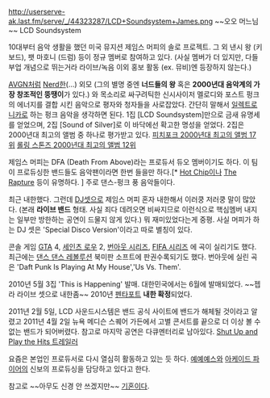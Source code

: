 http://userserve-ak.last.fm/serve/_/44323287/LCD+Soundsystem+James.png
~~오오 머느님~~
LCD Soundsystem

10대부터 음악 생활을 했던 미국 뮤지션 제임스 머피의 솔로 프로젝트. 그 외 낸시 왕 (키보드), 팻 마호니 (드럼) 등이 정규 멤버로 참여하고 있다. (사실 멤버가 더 있지만, 다들 부업 개념으로 뛰는거라 라이브/녹음 이외 홍보 활동 (ex. 뮤비)엔 등장하지 않는다.)

[[AVGN]]처럼 [[Nerd]]한(...) 외모 (그의 별명 중엔 '''너드들의 왕''' 혹은 '''2000년대 음악계의 가장 창조적인 뚱땡이'''가 있다.) 와 목소리로 싸구려틱한 신시사이저 멜로디와 포스트 펑크의 에너지를 결합 시킨 음악으로 평자와 청자들을 사로잡았다. 간단히 말해서 [[일렉트로니카]]로 하는 펑크 음악을 생각하면 된다. 1집 [LCD Soundsystem]만으로 금새 유명세를 얻었으며, 2집 [Sound of Silver]로 이 바닥에선 확고한 명성을 얻었다. 2집은 2000년대 최고의 앨범 중 하나로 평가받고 있다. [http://pitchfork.com/features/staff-lists/7710-the-top-200-albums-of-the-2000s-20-1/ 피치포크 2000년대 최고의 앨범 17위] [http://www.rollingstone.com/music/lists/100-best-albums-of-the-2000s-20110718/lcd-soundsystem-sound-of-silver-20110707 롤링 스톤즈 2000년대 최고의 앨범 12위]

제임스 머피는 DFA (Death From Above)라는 프로듀서 듀오 멤버이기도 하다. 이 팀이 프로듀싱한 밴드들도 음악팬이라면 한번 들을만 하다.[* [[Hot Chip]]이나 [[The Rapture]] 등이 유명하다. ] 주로 댄스-펑크 풍 음악들이다.

최근 내한했다. 그런데 [[DJ]]셋으로 제임스 머피 혼자 내한해서 이러쿵 저러쿵 말이 많았다. (본래 '''라이브 밴드''' 형태. 사실 죄다 데려오면 비싸지므로 이런식으로 핵심멤버 내지는 일부만 방한하는 공연이 드물지 않게 있다.) 뭐 재미있었다는게 중평. 사실 머피가 하는 DJ 셋은 'Special Disco Version'이라고 따로 별칭이 있다.

콘솔 게임 [[GTA]] 4, [[세인츠 로우]] 2, [[번아웃 시리즈]], [[FIFA 시리즈]] 에 곡이 실리기도 했다. 최근에는 [[댄스 댄스 레볼루션]] 북미판 소프트에 판권수록되기도 했다. 번아웃에 실린 곡은 'Daft Punk Is Playing At My House','Us Vs. Them'.

2010년 5월 3집 'This is Happening' 발매. 대한민국에서는 6월에 발매되었다. ~~젭라 라이브 셋으로 내한좀~~ 2010년 [[펜타포트]] '''내한 확정'''되었다.

2011년 2월 5일, LCD 사운드시스템은 밴드 공식 사이트에 밴드가 해체될 것이라고 알렸고 2011년 4월 2일 뉴욕 메디슨 스퀘어 가든에서 고별 콘서트를 끝으로 더 이상 볼 수 없는 밴드가 되어버렸다. 
참고로 마지막 공연은 다큐멘터리로 남아있다.
[http://www.youtube.com/watch?v=zWA6KFveb6M Shut Up and Play the Hits 트레일러]

요즘은 본업인 프로듀서로 다시 열심히 활동하고 있는 듯 하다. [[예예예스]]와 [[아케이드 파이어]]의 신보의 프로듀싱을 담당하고 있다고 한다.

참고로 ~~아무도 신경 안 쓰겠지만~~ [[기혼]]이다. 

